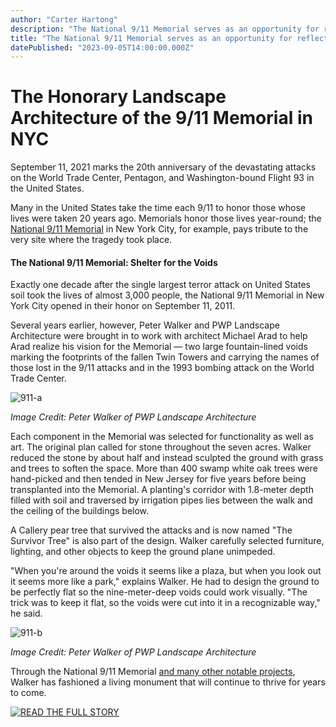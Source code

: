 ```yaml
---
author: "Carter Hartong"
description: "The National 9/11 Memorial serves as an opportunity for reflection on the 20th anniversary of the tragedy. "
title: "The National 9/11 Memorial serves as an opportunity for reflection on the 20th anniversary of the tragedy. " 
datePublished: "2023-09-05T14:00:00.000Z"
---
```

# The Honorary Landscape Architecture of the 9/11 Memorial in NYC

September 11, 2021 marks the 20th anniversary of the devastating attacks on the World Trade Center, Pentagon, and Washington-bound Flight 93 in the United States.

Many in the United States take the time each 9/11 to honor those whose lives were taken 20 years ago. Memorials honor those lives year-round; the [National 9/11 Memorial](https://www.911memorial.org/) in New York City, for example, pays tribute to the very site where the tragedy took place.

#### The National 9/11 Memorial: Shelter for the Voids

Exactly one decade after the single largest terror attack on United States soil took the lives of almost 3,000 people, the National 9/11 Memorial in New York City opened in their honor on September 11, 2011\. 

Several years earlier, however, Peter Walker and PWP Landscape Architecture were brought in to work with architect Michael Arad to help Arad realize his vision for the Memorial — two large fountain-lined voids marking the footprints of the fallen Twin Towers and carrying the names of those lost in the 9/11 attacks and in the 1993 bombing attack on the World Trade Center. 

![911-a](https://blog.vectorworks.net/hs-fs/hubfs/Blog%20Images/210911_911%20Anniversary/911-a.jpg?width=900&name=911-a.jpg)

_Image Credit: Peter Walker of PWP Landscape Architecture_

Each component in the Memorial was selected for functionality as well as art. The original plan called for stone throughout the seven acres. Walker reduced the stone by about half and instead sculpted the ground with grass and trees to soften the space. More than 400 swamp white oak trees were hand-picked and then tended in New Jersey for five years before being transplanted into the Memorial. A planting's corridor with 1.8-meter depth filled with soil and traversed by irrigation pipes lies between the walk and the ceiling of the buildings below.

A Callery pear tree that survived the attacks and is now named "The Survivor Tree" is also part of the design. Walker carefully selected furniture, lighting, and other objects to keep the ground plane unimpeded. 

"When you're around the voids it seems like a plaza, but when you look out it seems more like a park," explains Walker. He had to design the ground to be perfectly flat so the nine-meter-deep voids could work visually. "The trick was to keep it flat, so the voids were cut into it in a recognizable way," he said.

![911-b](https://blog.vectorworks.net/hs-fs/hubfs/Blog%20Images/210911_911%20Anniversary/911-b.jpg?width=900&name=911-b.jpg) 

_Image Credit: Peter Walker of PWP Landscape Architecture_

Through the National 9/11 Memorial [and many other notable projects](http://www.pwpla.com/projects/all), Walker has fashioned a living monument that will continue to thrive for years to come.

[![READ THE FULL STORY](https://no-cache.hubspot.com/cta/default/3018241/fabbf3c6-d3c4-410c-a60d-a951ce6fb723.png)](https://cta-redirect.hubspot.com/cta/redirect/3018241/fabbf3c6-d3c4-410c-a60d-a951ce6fb723) 

 